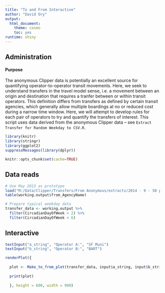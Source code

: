 ```yaml
---
title: "To and From Interactive"
author: "David Ory"
output:
  html_document:
    theme: cosmo
    toc: yes
runtime: shiny
---
```


## Administration

#### Purpose
The anonymous Clipper data is potentially an excellent source for quantifying operator-to-operator transit movements.  Here, we seek to understand transfers in the travel model sense, i.e. a movement between an origin and destination that requires a tranfer between or within transit operators.  This definition differs from transfers as defined by certain transit agencies, which generally allow multiple boardings at no or reduced cost during a narrow time window.  Here, we will attempt to develop rules for each pair of operators to try and quantify the transfers of interest.  This script uses data derived from the anonymous Clipper data -- see `Extract Transfer for Random Weekday to CSV.R`.

```r
library(knitr)
library(stringr)
library(ggplot2)
suppressMessages(library(dplyr))
```

```r
knitr::opts_chunk$set(cache=TRUE)
```

## Data reads
```r
# Use May 2013 as prototype
load("M:/Data/Clipper/Transfers/From Anonymous/extracts/2014 - 9 - 50 percent Transfer Database for Random Weekdays.RData")
table(working.output$from_AgencyName)
```

```r
# Prepare typical weekday data
transfer_data <- working.output %>%
  filter(CircadianDayOfWeek > 2) %>%
  filter(CircadianDayOfWeek < 6)
```

## Interactive
```r

textInput("a_string", "Operator A:", "SF Muni")
textInput("b_string", "Operator B:", "BART")

renderPlot({
  
  plot <- Make_to_from_plot(transfer_data, input$a_string, input$b_string)
  
  print(plot)
  
  }, height = 600, width = 900)

```

